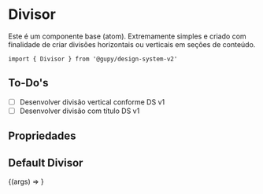 
<Meta title="atoms/Divisor" component={Divisor} />

# Divisor

Este é um componente base (atom). Extremamente simples e criado com finalidade de
criar divisões horizontais ou verticais em seções de conteúdo.

`import { Divisor } from '@gupy/design-system-v2'`

## To-Do's

- [ ] Desenvolver divisão vertical conforme DS v1
- [ ] Desenvolver divisão com título DS v1

## Propriedades

<ArgsTable of={Divisor} />

## Default Divisor

<Canvas>
  <Story name="Divisor" args={{}}>
    {(args) => <Divisor {...args} />}
  </Story>
</Canvas>
